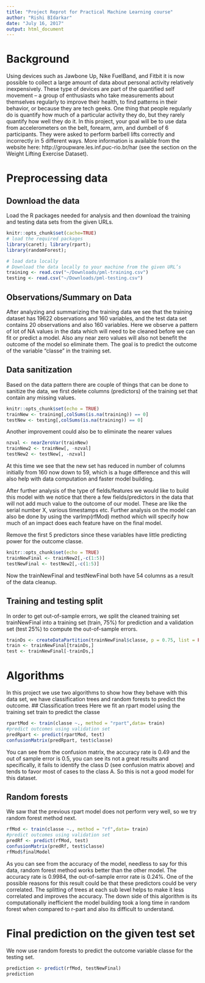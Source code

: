 ```yaml
---
title: "Project Reprot for Practical Machine Learning course"
author: "Rishi BIdarkar"
date: "July 16, 2017"
output: html_document
---
```

# Background
Using devices such as Jawbone Up, Nike FuelBand, and Fitbit it is now possible to collect a large amount of data about personal activity relatively inexpensively. These type of devices are part of the quantified self movement – a group of enthusiasts who take measurements about themselves regularly to improve their health, to find patterns in their behavior, or because they are tech geeks. One thing that people regularly do is quantify how much of a particular activity they do, but they rarely quantify how well they do it. In this project, your goal will be to use data from accelerometers on the belt, forearm, arm, and dumbell of 6 participants. They were asked to perform barbell lifts correctly and incorrectly in 5 different ways. More information is available from the website here: http://groupware.les.inf.puc-rio.br/har (see the section on the Weight Lifting Exercise Dataset).

# Preprocessing data
## Download the data
Load the R packages needed for analysis and then download the training and testing data sets from the given URLs.
```r
knitr::opts_chunk$set(cache=TRUE)
# load the required packages
library(caret); library(rpart);
library(randomForest);

# load data locally
# Download the data locally to your machine from the given URL’s 
training <- read.csv("~/Downloads/pml-training.csv")
testing <- read.csv("~/Downloads/pml-testing.csv")
```

## Observations/Summary on Data

After analyzing and summarizing the training data we see that the training dataset has 19622 observations and 160 variables, and the test data set contains 20 observations and also 160 variables. Here we observe a pattern of lot of NA  values in the data which will need to be cleaned before we can fit or predict a model. Also any near zero values will also not benefit the outcome of the model so eliminate them. The goal is to predict the outcome of the variable “classe" in the training set.

## Data sanitization
Based on the data pattern there are couple of things that can be done to sanitize the data, we first delete columns (predictors) of the training set that contain any missing values.
```r
knitr::opts_chunk$set(echo = TRUE)
trainNew <- training[,colSums(is.na(training)) == 0]
testNew <- testing[,colSums(is.na(training)) == 0]
```
Another improvement could also be to eliminate the nearer values
```r
nzval <- nearZeroVar(trainNew)
trainNew2 <- trainNew[, -nzval]
testNew2 <- testNew[, -nzval]
```
At this time we see that the new set has reduced in number of columns initially from 160 now down to 59, which is a huge difference and this will also help with data computation and faster model building.

After further analysis of the type of fields/features we would like to build this model with we notice that there a few fields/predictors in the data that will not add much value to the outcome of our model. These are like the serial number X, various timestamps etc. Further analysis on the model can also be done by using the varImp(rfMod) method which will specify how much of an impact does each feature have on the final model.

 Remove the first 5 predictors since these variables have little predicting power for the outcome classe.
 
```r
knitr::opts_chunk$set(echo = TRUE)
trainNewFinal <- trainNew2[,-c(1:5)]
testNewFinal <- testNew2[,-c(1:5)]
```
Now the trainNewFinal and testNewFinal both have 54 columns as a result of the data cleanup. 

## Training and testing  split
In order to get out-of-sample errors, we split the cleaned training set trainNewFinal into a training set (train, 75%) for prediction and a validation set (test 25%) to compute the out-of-sample errors.

```r
trainDs <- createDataPartition(trainNewFinal$classe, p = 0.75, list = FALSE)
train <- trainNewFinal[trainDs,]
test <- trainNewFinal[-trainDs,]
```
# Algorithms
In this project we use two algorithms to show how they behave with this data set, we have classification trees and random forests to predict the outcome.
## Classification trees
Here we fit an rpart model using the training set train to predict the classe
```r
rpartMod <- train(classe ~., method = "rpart",data= train)
#predict outcomes using validation set
predRpart <- predict(rpartMod, test)
confusionMatrix(predRpart, test$classe)
```
You can see from the confusion matrix, the accuracy rate is 0.49 and the out of sample error is 0.5, you can see its not a great results and specifically, it fails to identify the class D (see confusion matrix above) and tends to favor most of cases to the class A. So this is not a good model for this dataset.

## Random forests
We saw that the previous rpart model does not perform very well, so we try random forest method next.
```r
rfMod <- train(classe ~., method = "rf",data= train)
#predict outcomes using validation set
predRf <- predict(rfMod, test)
confusionMatrix(predRf, test$classe)
rfMod$finalModel
```

As you can see from the accuracy of the model, needless to say for this data, random forest method works better than the other model. The accuracy rate is 0.9984, the out-of-sample error rate is 0.24%. 
One of the possible reasons for this result could be that these predictors could be very correlated. The splitting of trees at each sub level helps to make it less correlated and improves the accuracy. The down side of this algorithm is its computationally inefficient the model building took a long time in random forest when compared to r-part  and also its difficult to understand.

# Final prediction on  the given test set
We now use random forests to predict the outcome variable classe for the testing set.
```r
prediction <- predict(rfMod, testNewFinal)
prediction

```